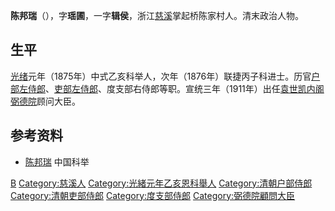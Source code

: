 {{Otheruses|other=名为陈邦瑞的其他人物|陈邦瑞}}

'''陈邦瑞'''（{{bd|1855年||？|catIdx=Chen陈}}），字'''瑶圃'''，一字'''辑侯'''，浙江[[慈溪|慈溪]]掌起桥陈家村人。清末政治人物。

== 生平 ==
[[光绪|光绪]]元年（1875年）中式乙亥科举人，次年（1876年）联捷丙子科进士。历官[[户部左侍郎|户部左侍郎]]、[[吏部左侍郎|吏部左侍郎]]、度支部右侍郎等职。宣统三年（1911年）出任[[袁世凯内阁|袁世凯内阁]][[弼德院|弼德院]]顾问大臣。

==参考资料==
*[http://zgkeju.com/html/ProductView.asp?ID=118 陈邦瑞]{{dead link|date=2018年5月 |bot=InternetArchiveBot |fix-attempted=yes }} 中国科举

{{光绪二年丙子恩科殿试金榜}}

{{Authority control}}

{{DEFAULTSORT:Chen陈}}
[[Category:陈姓|B]]
[[Category:慈溪人|Category:慈溪人]]
[[Category:光緒元年乙亥恩科舉人|Category:光緒元年乙亥恩科舉人]]
[[Category:清朝户部侍郎|Category:清朝户部侍郎]]
[[Category:清朝吏部侍郎|Category:清朝吏部侍郎]]
[[Category:度支部侍郎|Category:度支部侍郎]]
[[Category:弼德院顧問大臣|Category:弼德院顧問大臣]]